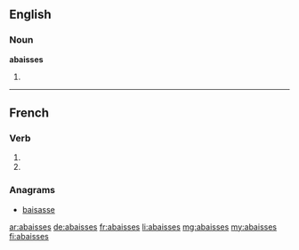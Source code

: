 {{also|abaissés}}
==English==

===Noun===
'''abaisses'''

# {{plural of|abaisse}}

----

==French==

===Verb===
{{fr-verb-form}}

# {{conjugation of|abaisser||2|s|pres|ind|lang=fr}}
# {{conjugation of|abaisser||2|s|pres|sub|lang=fr}}

===Anagrams===
* [[baisasse#French|baisasse]]

[[ar:abaisses]]
[[de:abaisses]]
[[fr:abaisses]]
[[li:abaisses]]
[[mg:abaisses]]
[[my:abaisses]]
[[fi:abaisses]]
